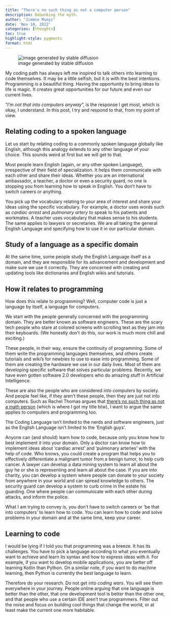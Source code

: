 ```yaml
---
title: "There's no such thing as not a computer person"
description: Debunking the myth.
author: "Jimmie Munyi"
date: 'Nov 10, 2022'
categories: [thoughts]
toc: true
highlight-style: pygments
format: html
---
```


![image generated by stable diffusion](computer-use-anime.png){.preview-image}

My coding path has always left me inspired to talk others into learning to code themselves. It may be a little selfish, but it is with the best intentions. Programming is a beautiful thing. Having the opportunity to bring ideas to life is magic. It creates great opportunities for our future and even our current lives.

“*I’m not that into computers anyway*”, is the response I get most, which is okay, I understand. In this post, I try and respond to that, from my point of view.

## Relating coding to a spoken language

Let us start by relating coding to a commonly spoken language globally like English, although this analogy extends to any other language of your choice. This sounds weird at first but we will get to that. 

Most people learn English (again, or any other spoken Language), irrespective of their field of specialization. It helps them communicate with each other and share their ideas. Whether you are an international ambassador, a teacher, a doctor or even a security guard, no one is stopping you from learning how to speak in English. You don’t have to switch careers or anything. 

You pick up the vocabulary relating to your area of interest and share your ideas using the specific vocabulary. For example, a doctor uses words such as *cardiac arrest* and *pulmonary artery* to speak to his patients and workmates. A teacher uses vocabulary that makes sense to his students. The same applies to lawyers or secretaries. We are all taking the general English Language and specifying how to use it in our particular domain.

## Study of a language as a specific domain
At the same time, some people study the English Language itself as a domain, and they are responsible for its advancement and development and make sure we use it correctly. They are concerned with creating and updating tools like dictionaries and English wikis and tutorials.

## How it relates to programming

How does this relate to programming? Well, computer code is just a language by itself, a language for computers.

We start with the people generally concerned with the programming domain. They are better known as software engineers. These are the scary tech people who stare at colored screens with scrolling text as they jam into their keyboards. (We honestly don't do this, our work is much more chill and exciting.) 

These people, in their way, ensure the continuity of programming. Some of them write the programming languages themselves, and others create tutorials and wiki's for newbies to use to ease into programming. Some of them are creating the hardware we use in our daily lives. Most of them are developing specific software that solves particular problems. Recently, we have even gotten software 2.0 developers who do amazing stuff in Artificial Intelligence. 

These are also the people who are considered *into computers* by society. And people feel like, if they aren't these people, then they are just not into computers. Such as Rachel Thomas argues that <a href="https://www.fast.ai/posts/2022-03-15-math-person.html"> there's no such thing as not a math person</a> (which is where I got my title btw), I want to argue the same applies to computers and programming too.

The Coding Language isn’t limited to the nerds and software engineers, just as the English Language isn’t limited to the ‘English guys’. 

Anyone can (and should) learn how to code, because only you know how to best implement it into your domain. Only a doctor can know how to implement ideas about ‘cardiac arrest’ and ‘pulmonary arteries’ with the help of code. Who knows, you could create a program that helps you to effectively differentiate a malignant tumor from a benign tumor, to help curb cancer. A lawyer can develop a data mining system to learn all about the guy he or she is representing and learn all about the case. If you are into charity, you can develop a system where people can donate to your society from anywhere in your world and can spread knowledge to others. The security guard can develop a system to curb crime in the estate his guarding. One where people can communicate with each other during attacks, and inform the police. 

What I am trying to convey is, you don’t have to switch careers or ‘be that into computers’ to learn how to code. You can learn how to code and solve problems in your domain and at the same time, keep your career.

## Learning to code

I would be lying if I told you that programming was a breeze. It has its challenges. You have to pick a language according to what you eventually want to achieve and learn its syntax and how to express ideas with it. For example, if you want to develop mobile applications, you are better off learning Kotlin than Python. On a similar note, if you want to do machine learning, then Python is currently the best language to learn.

Therefore do your research. Do not get into *coding wars*. You will see them everywhere in your journey. People online arguing that one language is better than the other, that one development tool is better than the other one, and that people who use a certain IDE aren't true programmers. Filter out the noise and focus on building cool things that change the world, or at least make the current one more habitable.
